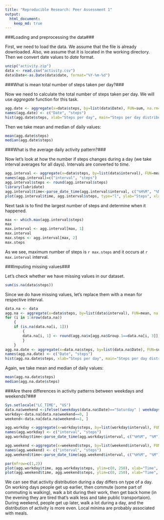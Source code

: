 ```yaml
---
title: "Reproducible Research: Peer Assessment 1"
output: 
  html_document:
    keep_md: true
---
```


###Loading and preprocessing the data###

First, we need to load the data. We assume that the file is already downloaded. Also, we assume that it is located in the working directory. Then we convert date values to *date* format.

```r
unzip("activity.zip")
data <- read.csv("activity.csv")
data$Date<-as.Date(data$date, format="%Y-%m-%d")
```

###What is mean total number of steps taken per day?###

Now we need to calculate the total number of steps taken per day. We will use *aggregate* function for this task.

```r
agg.date <- aggregate(x=data$steps, by=list(data$Date), FUN=sum, na.rm=TRUE)
names(agg.date) <- c("Date", "steps")
hist(agg.date$steps, xlab="Steps per day", main="Steps per day distribution")
```

Then we take mean and median of daily values:

```r
mean(agg.date$steps)
median(agg.date$steps)
```

###What is the average daily activity pattern?###

Now let's look at how the number if steps changes during a day (we take interval averages for all days). Intervals are converted to *time*. 

```r
agg.interval <- aggregate(x=data$steps, by=list(data$interval), FUN=mean, na.rm=TRUE)
names(agg.interval)=c("interval", "steps")
agg.interval$steps <- round(agg.interval$steps)
library(lubridate)
agg.interval$time<-parse_date_time(agg.interval$interval, c("%H%M", "%M"))
plot(agg.interval$time, agg.interval$steps, type="l", ylab="Steps", xlab="Time", main="Average daily activity pattern")
```

Next task is to find the largest number of steps and determine when it happened.

```r
max <- which.max(agg.interval$steps)
max
max.interval <- agg.interval[max, 1]
max.interval
max.steps <- agg.interval[max, 2]
max.steps

```

As we see, maximum number of steps is `r max.steps` and it occurs at `r max.interval` interval.

###Imputing missing values###

Let's check whether we have missing values in our dataset.

```r
sum(is.na(data$steps))
```

Since we do have missing values, let's replace them with a mean for respective interval.

```r
data.na <- data
agg.na <- aggregate(x=data$steps, by=list(data$interval), FUN=mean, na.rm=TRUE)
for (i in 1:nrow(data.na))
    {
    if (is.na(data.na[i, 1]))
        {
        data.na[i, 1] <- round(agg.na$x[agg.na$Group.1==data.na[i, 3]])    
        }
    }
agg.na.date <- aggregate(x=data.na$steps, by=list(data.na$Date), FUN=sum)
names(agg.na.date) <- c("Date", "steps")
hist(agg.na.date$steps, xlab="Steps per day", main="Steps per day distribution (no NAs)")

```

Again, we take mean and median of daily values:

```r
mean(agg.na.date$steps)
median(agg.na.date$steps)
```

###Are there differences in activity patterns between weekdays and weekends?###

```r
Sys.setlocale("LC_TIME", "US") 
data.na$weekend <-ifelse((weekdays(data.na$Date)=="Saturday" | weekdays(data.na$Date)=="Sunday"), 1, 0)
workday<-data.na[data.na$weekend==0, ]
weekend<-data.na[data.na$weekend==1, ]

agg.workday <-aggregate(x=workday$steps, by=list(workday$interval), FUN=mean)
names(agg.workday) <- c("interval", "steps")
agg.workday$time<-parse_date_time(agg.workday$interval, c("%H%M", "%M"))

agg.weekend <-aggregate(x=weekend$steps, by=list(weekend$interval), FUN=mean)
names(agg.weekend) <- c("interval", "steps")
agg.weekend$time<-parse_date_time(agg.weekend$interval, c("%H%M", "%M"))

par(mfrow=c(1,2))
plot(agg.workday$time, agg.workday$steps, ylim=c(0, 250), xlab="Time", ylab="Steps", main="Working days")
plot(agg.weekend$time, agg.weekend$steps, ylim=c(0, 250), xlab="Time", ylab="Steps", main="Weekend")
```

We can see that activity distribution during a day differs on type of a day. On working days people get up earlier, then commute (some part of commuting is walking), walk a bit during their work, then get back home (in the evening they are tired that's walk less and take public transportaion). During weekend, people get up later, walk a lot during a day, and the distribution of activity is more even. Local minima are probably associated with meals.   
